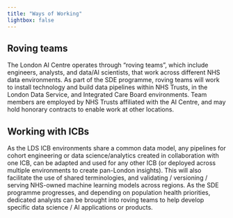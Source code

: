 ```yaml
---
title: "Ways of Working" 
lightbox: false
---
```


## Roving teams

The London AI Centre operates through “roving teams”, which include engineers, analysts, and data/AI scientists, that work across different NHS data environments. As part of the SDE programme, roving teams will work to install technology and build data pipelines within NHS Trusts, in the London Data Service, and Integrated Care Board environments. Team members are employed by NHS Trusts affiliated with the AI Centre, and may hold honorary contracts to enable work at other locations. 

## Working with ICBs

As the LDS ICB environments share a common data model, any pipelines for cohort engineering or data science/analytics created in collaboration with one ICB, can be adapted and used for any other ICB (or deployed across multiple environments to create pan-London insights). This will also facilitate the use of shared terminologies, and validating / versioning / serving NHS-owned machine learning models across regions. As the SDE programme progresses, and depending on population health priorities, dedicated analysts can be brought into roving teams to help develop specific data science / AI applications or products.


